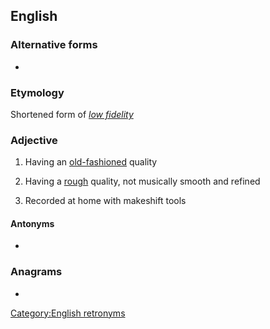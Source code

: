 {{also|lofi|lófi}}
==English==

===Alternative forms===
* {{l|en|low-fi}}

===Etymology===
Shortened form of ''[[low fidelity]]''

===Adjective===
{{en-adj}}

# {{lb|en|sound}} Having an [[old-fashioned]] quality 
# {{lb|en|music}} Having a [[rough]] quality, not musically smooth and refined
# Recorded at home with makeshift tools
 
====Antonyms====
* {{l|en|hi-fi}}

===Anagrams===
* {{anagrams|en|FOIL|Filo|LIFO|filo|foil}}

[[Category:English retronyms]]